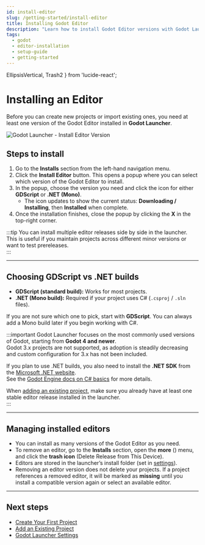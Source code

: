```yaml
---
id: install-editor
slug: /getting-started/install-editor
title: Installing Godot Editor
description: "Learn how to install Godot Editor versions with Godot Launcher, including GDScript and .NET builds, multiple versions, and prereleases."
tags:
  - godot
  - editor-installation
  - setup-guide
  - getting-started
---
```


EllipsisVertical,
Trash2
} from 'lucide-react';

# Installing an Editor

Before you can create new projects or import existing ones, you need at least one version of the Godot Editor installed in **Godot Launcher**.

![Godot Launcher - Install Editor Version](/img/launcher-install-editor-ui-anim.gif)

## Steps to install

1. Go to the **Installs** section from the left-hand navigation menu.  
2. Click the **Install Editor** button. This opens a popup where you can select which version of the Godot Editor to install.  
3. In the popup, choose the version you need and click the icon for either **GDScript** or **.NET (Mono)**.  
   - The icon updates to show the current status: **Downloading / Installing**, then **Installed** when complete.  
4. Once the installation finishes, close the popup by clicking the **X** in the top-right corner.

:::tip
You can install multiple editor releases side by side in the launcher. This is useful if you maintain projects across different minor versions or want to test prereleases.  
:::

---

## Choosing GDScript vs .NET builds

- **GDScript (standard build):** Works for most projects.  
- **.NET (Mono build):** Required if your project uses C# (`.csproj` / `.sln` files).  

If you are not sure which one to pick, start with **GDScript**. You can always add a Mono build later if you begin working with C#.  

:::important
Godot Launcher focuses on the most commonly used versions of Godot, starting from **Godot 4 and newer**.  
Godot 3.x projects are not supported, as adoption is steadily decreasing and custom configuration for 3.x has not been included.  

If you plan to use .NET builds, you also need to install the **.NET SDK** from the [Microsoft .NET website](https://dotnet.microsoft.com/download).  
See the [Godot Engine docs on C# basics](https://docs.godotengine.org/en/stable/tutorials/scripting/c_sharp/c_sharp_basics.html) for more details.  

When [adding an existing project](/getting-started/add-existing-project), make sure you already have at least one stable editor release installed in the launcher.  
:::


---

## Managing installed editors

- You can install as many versions of the Godot Editor as you need.  
- To remove an editor, go to the **Installs** section, open the **more** (<EllipsisVertical />) menu, and click the **trash icon** (<Trash2 />Delete Release from This Device).  
- Editors are stored in the launcher’s install folder (set in [settings](/getting-started/launcher-settings)).  
- Removing an editor version does not delete your projects. If a project references a removed editor, it will be marked as **missing** until you install a compatible version again or select an available editor.

---

## Next steps

- [Create Your First Project](/getting-started/create-project)  
- [Add an Existing Project](/getting-started/add-existing-project)  
- [Godot Launcher Settings](/getting-started/launcher-settings)  
